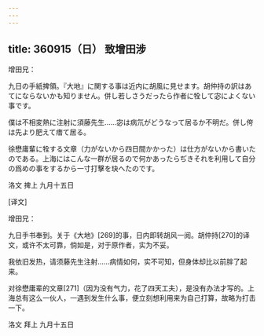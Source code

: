 ```yaml
---
---
---
```

title: 360915（日） 致增田涉
---




增田兄：

九日の手紙捭領。『大地』に関する事は近内に胡風に見せます。胡仲持の訳はあてにならないかも知りません。併し若しさうだったら作者に牷して宓によくない事です。

僕は不相変熱に注射に須藤先生……宓は病氘がどうなって居るか不明だ。併し侉は先より肥えて瘄て居る。

徐懋庸輩に牷する文章（力がないから四日間かかった）は仕方がないから書いたのである。上海にはこんな一群が居るので何かあったらぢきそれを利用して自分の爲めの事をするから一寸打擊を玦へたのです。

洛文 捭上 九月十五日

[译文]

增田兄：

九日手书奉到。关于《大地》[269]的事，日内即转胡风一阅。胡仲持[270]的译文，或许不太可靠，倘如是，对于原作者，实为不妥。

我依旧发热，请须藤先生注射……病情如何，实不可知，但身体却比以前胖了起来。

对徐懋庸辈的文章[271]（因为没有气力，花了四天工夫），是没有办法才写的。上海总有这么一伙人，一遇到发生什么事，便立刻想利用来为自己打算，故略为打击一下。

洛文 拜上 九月十五日